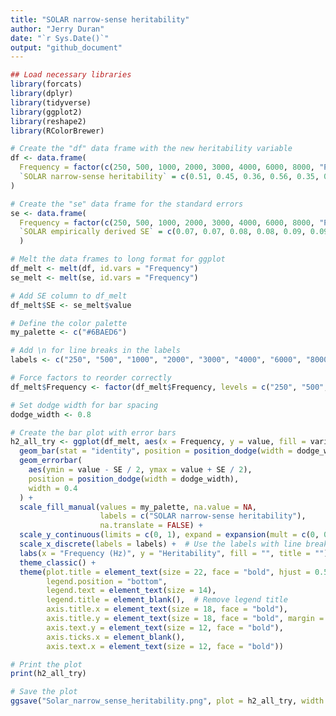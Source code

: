 ---
title: "SOLAR narrow-sense heritability"
author: "Jerry Duran"
date: "`r Sys.Date()`"
output: "github_document"
---

```{r}
## Load necessary libraries
library(forcats)
library(dplyr)
library(tidyverse)
library(ggplot2)
library(reshape2)
library(RColorBrewer)

# Create the "df" data frame with the new heritability variable
df <- data.frame(
  Frequency = factor(c(250, 500, 1000, 2000, 3000, 4000, 6000, 8000, "Puretone Average", "High Frequency Average")),
  `SOLAR narrow-sense heritability` = c(0.51, 0.45, 0.36, 0.56, 0.35, 0.28, 0.36, 0.30, 0.50, 0.37)
)

# Create the "se" data frame for the standard errors
se <- data.frame(
  Frequency = factor(c(250, 500, 1000, 2000, 3000, 4000, 6000, 8000, "Puretone Average", "High Frequency Average")),
  `SOLAR empirically derived SE` = c(0.07, 0.07, 0.08, 0.08, 0.09, 0.09, 0.10, 0.07, 0.07, 0.09)
  )

# Melt the data frames to long format for ggplot
df_melt <- melt(df, id.vars = "Frequency")
se_melt <- melt(se, id.vars = "Frequency")

# Add SE column to df_melt
df_melt$SE <- se_melt$value

# Define the color palette
my_palette <- c("#6BAED6")

# Add \n for line breaks in the labels
labels <- c("250", "500", "1000", "2000", "3000", "4000", "6000", "8000", "Puretone\nAverage", "High Frequency\nAverage")

# Force factors to reorder correctly
df_melt$Frequency <- factor(df_melt$Frequency, levels = c("250", "500", "1000", "2000", "3000", "4000", "6000", "8000", "Puretone Average", "High Frequency Average"))

# Set dodge width for bar spacing
dodge_width <- 0.8

# Create the bar plot with error bars
h2_all_try <- ggplot(df_melt, aes(x = Frequency, y = value, fill = variable)) +
  geom_bar(stat = "identity", position = position_dodge(width = dodge_width), width = 0.8) +
  geom_errorbar(
    aes(ymin = value - SE / 2, ymax = value + SE / 2),
    position = position_dodge(width = dodge_width),
    width = 0.4
  ) +
  scale_fill_manual(values = my_palette, na.value = NA, 
                    labels = c("SOLAR narrow-sense heritability"),
                    na.translate = FALSE) +  
  scale_y_continuous(limits = c(0, 1), expand = expansion(mult = c(0, 0.1)), breaks = seq(0, 1, by = 0.1)) +
  scale_x_discrete(labels = labels) +  # Use the labels with line breaks
  labs(x = "Frequency (Hz)", y = "Heritability", fill = "", title = "") +
  theme_classic() +
  theme(plot.title = element_text(size = 22, face = "bold", hjust = 0.5, margin = margin(t = 10)),
        legend.position = "bottom",
        legend.text = element_text(size = 14),
        legend.title = element_blank(),  # Remove legend title
        axis.title.x = element_text(size = 18, face = "bold"),
        axis.title.y = element_text(size = 18, face = "bold", margin = margin(r = 15)),
        axis.text.y = element_text(size = 12, face = "bold"),
        axis.ticks.x = element_blank(),
        axis.text.x = element_text(size = 12, face = "bold"))

# Print the plot
print(h2_all_try)

# Save the plot
ggsave("Solar_narrow_sense_heritability.png", plot = h2_all_try, width = 12, height = 8, dpi = 600)

```
